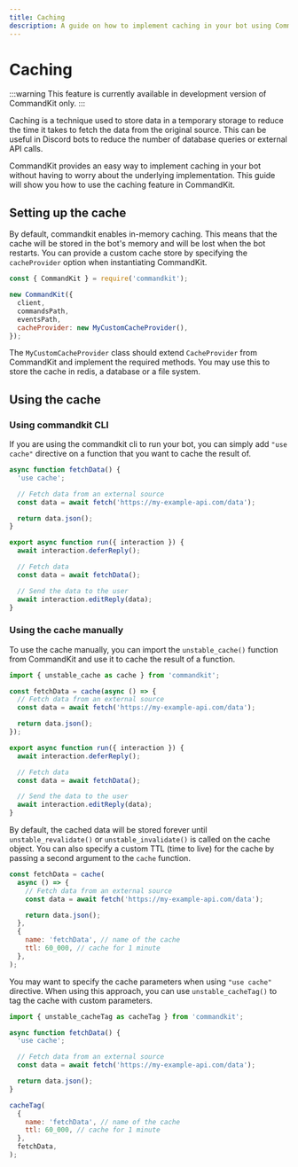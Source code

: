 ```yaml
---
title: Caching
description: A guide on how to implement caching in your bot using CommandKit.
---
```


# Caching

:::warning
This feature is currently available in development version of CommandKit only.
:::

Caching is a technique used to store data in a temporary storage to reduce the time it takes to fetch the data from the original source. This can be useful in Discord bots to reduce the number of database queries or external API calls.

CommandKit provides an easy way to implement caching in your bot without having to worry about the underlying implementation. This guide will show you how to use the caching feature in CommandKit.

## Setting up the cache

By default, commandkit enables in-memory caching. This means that the cache will be stored in the bot's memory and will be lost when the bot restarts.
You can provide a custom cache store by specifying the `cacheProvider` option when instantiating CommandKit.

```js
const { CommandKit } = require('commandkit');

new CommandKit({
  client,
  commandsPath,
  eventsPath,
  cacheProvider: new MyCustomCacheProvider(),
});
```

The `MyCustomCacheProvider` class should extend `CacheProvider` from CommandKit and implement the required methods. You may use this to store the cache in redis, a database or a file system.

## Using the cache

### Using commandkit CLI

If you are using the commandkit cli to run your bot, you can simply add `"use cache"` directive on a function that you want to cache the result of.

```js
async function fetchData() {
  'use cache';

  // Fetch data from an external source
  const data = await fetch('https://my-example-api.com/data');

  return data.json();
}

export async function run({ interaction }) {
  await interaction.deferReply();

  // Fetch data
  const data = await fetchData();

  // Send the data to the user
  await interaction.editReply(data);
}
```

### Using the cache manually

To use the cache manually, you can import the `unstable_cache()` function from CommandKit and use it to cache the result of a function.

```js
import { unstable_cache as cache } from 'commandkit';

const fetchData = cache(async () => {
  // Fetch data from an external source
  const data = await fetch('https://my-example-api.com/data');

  return data.json();
});

export async function run({ interaction }) {
  await interaction.deferReply();

  // Fetch data
  const data = await fetchData();

  // Send the data to the user
  await interaction.editReply(data);
}
```

By default, the cached data will be stored forever until `unstable_revalidate()` or `unstable_invalidate()` is called on the cache object. You can also specify a custom TTL (time to live) for the cache by passing a second argument to the `cache` function.

```js
const fetchData = cache(
  async () => {
    // Fetch data from an external source
    const data = await fetch('https://my-example-api.com/data');

    return data.json();
  },
  {
    name: 'fetchData', // name of the cache
    ttl: 60_000, // cache for 1 minute
  },
);
```

You may want to specify the cache parameters when using `"use cache"` directive. When using this approach, you can use `unstable_cacheTag()` to tag the cache with custom parameters.

```js
import { unstable_cacheTag as cacheTag } from 'commandkit';

async function fetchData() {
  'use cache';

  // Fetch data from an external source
  const data = await fetch('https://my-example-api.com/data');

  return data.json();
}

cacheTag(
  {
    name: 'fetchData', // name of the cache
    ttl: 60_000, // cache for 1 minute
  },
  fetchData,
);
```
